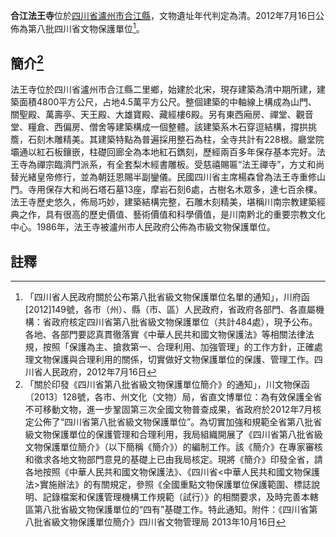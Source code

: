 {{msg:四川省文物保護單位
|名稱 = 合江法王寺
|編號 = 130
|圖片 = 
|級別 = S8
|分類 = 
|時代 = [[清代|清代]]
|地点 = [[四川省|四川省]][[瀘州市|瀘州市]][[合江縣|合江縣]]
|坐標 =
|登錄 = 2012年7月16日
}}
'''合江法王寺'''位於[[四川省|四川省]][[瀘州市|瀘州市]][[合江縣|合江縣]]，文物遺址年代判定為清。2012年7月16日公佈為第八批四川省文物保護單位<ref>「四川省人民政府關於公布第八批省級文物保護單位名單的通知」，川府函[2012]149號，各市（州）、縣（市、區）人民政府，省政府各部門、各直屬機構：省政府核定四川省第八批省級文物保護單位（共計484處），現予公布。各地、各部門要認真貫徹落實《中華人民共和國文物保護法》等相關法律法規，按照「保護為主、搶救第一、合理利用、加強管理」的工作方針，正確處理文物保護與合理利用的關係，切實做好文物保護單位的保護、管理工作。四川省人民政府，2012年7月16日</ref>。
== 簡介<ref>「關於印發《四川省第八批省級文物保護單位簡介》的通知」，川文物保函〔2013〕128號，各市、州文化（文物）局，省直文博單位：為有效保護全省不可移動文物，進一步鞏固第三次全國文物普查成果，省政府於2012年7月核定公佈了“四川省第八批省級文物保護單位”。為切實加強和規範全省第八批省級文物保護單位的保護管理和合理利用，我局組織開展了《四川省第八批省級文物保護單位簡介》（以下簡稱《簡介》）的編制工作。該《簡介》在專家審核和徵求各地文物部門意見的基礎上已由我局核定。現將《簡介》印發全省，請各地按照《中華人民共和國文物保護法》、《四川省<中華人民共和國文物保護法>實施辦法》的有關規定，參照《全國重點文物保護單位保護範圍、標誌說明、記錄檔案和保護管理機構工作規範（試行）》的相關要求，及時完善本轄區第八批省級文物保護單位的“四有”基礎工作。特此通知。附件：《四川省第八批省級文物保護單位簡介》四川省文物管理局  2013年10月16日</ref> ==
法王寺位於四川省瀘州市合江縣二里鄉，始建於北宋，現存建築為清中期所建，建築面積4800平方公尺，占地4.5萬平方公尺。整個建築的中軸線上構成為山門、關聖殿、萬壽亭、天王殿、大雄寶殿、藏經樓6殿。另有東西廂房、禪堂、觀音堂、糧倉、西偏房、僧舍等建築構成一個整體。該建築系木石穿逗結構，撐拱挑簷，石刻木雕精美。其建築特點為普遍採用整石為柱，全寺共計有228根。廳堂院壩通以紅石板鑲嵌，柱礎回廊全為本地紅石鐫刻，歷經兩百多年保存基本完好。法王寺為禪宗臨濟門派系，有全套梨木經書雕板。受慈禧賜匾“法王禪寺”，方丈和尚替光緒皇帝修行，並為朝廷恩賜半副鑾儀。民國四川省主席楊森曾為法王寺重修山門。寺用保存大和尚石塔石墓13座，摩岩石刻6處，古樹名木眾多，達七百余棵。法王寺歷史悠久，佈局巧妙，建築結構完整，石雕木刻精美，堪稱川南宗教建築經典之作，具有很高的歷史價值、藝術價值和科學價值，是川南黔北的重要宗教文化中心。1986年，法王寺被瀘州市人民政府公佈為市級文物保護單位。
==註釋==
{{reflist}}